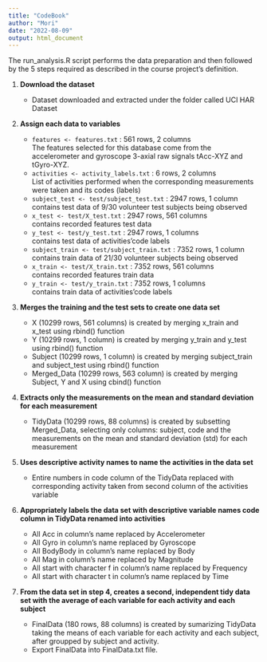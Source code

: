 ```yaml
---
title: "CodeBook"
author: "Mori"
date: "2022-08-09"
output: html_document
---
```


The run_analysis.R script performs the data preparation and then followed by the 5 steps required as described in the course project’s definition.

1. **Download the dataset**

    + Dataset downloaded and extracted under the folder called UCI HAR Dataset  
    

2. **Assign each data to variables**
    + `features <- features.txt` : 561 rows, 2 columns  
    The features selected for this database come from the accelerometer and gyroscope 3-axial raw signals tAcc-XYZ and tGyro-XYZ.
    + `activities <- activity_labels.txt` : 6 rows, 2 columns  
    List of activities performed when the corresponding measurements were   taken and its codes (labels)
    + `subject_test <- test/subject_test.txt` : 2947 rows, 1 column  
    contains test data of 9/30 volunteer test subjects being observed
    + `x_test <- test/X_test.txt` : 2947 rows, 561 columns  
    contains recorded features test data
    + `y_test <- test/y_test.txt` : 2947 rows, 1 columns  
    contains test data of activities’code labels
    + `subject_train <- test/subject_train.txt` : 7352 rows, 1 column  
    contains train data of 21/30 volunteer subjects being observed
    + `x_train <- test/X_train.txt` : 7352 rows, 561 columns  
    contains recorded features train data
    + `y_train <- test/y_train.txt` : 7352 rows, 1 columns  
    contains train data of activities’code labels  
    

3. **Merges the training and the test sets to create one data set**
    + X (10299 rows, 561 columns) is created by merging x_train and x_test using rbind() function
    + Y (10299 rows, 1 column) is created by merging y_train and y_test using rbind() function
    + Subject (10299 rows, 1 column) is created by merging subject_train and subject_test using rbind() function
    + Merged_Data (10299 rows, 563 column) is created by merging Subject, Y and X using cbind() function  
    

4. **Extracts only the measurements on the mean and standard deviation for each measurement**
    + TidyData (10299 rows, 88 columns) is created by subsetting Merged_Data, selecting only columns: subject, code and the measurements on the mean and standard deviation (std) for each measurement  
    

5. **Uses descriptive activity names to name the activities in the data set**
    + Entire numbers in code column of the TidyData replaced with corresponding activity taken from second column of the activities variable

6. **Appropriately labels the data set with descriptive variable names
code column in TidyData renamed into activities**
    + All Acc in column’s name replaced by Accelerometer
    + All Gyro in column’s name replaced by Gyroscope
    + All BodyBody in column’s name replaced by Body
    + All Mag in column’s name replaced by Magnitude
    + All start with character f in column’s name replaced by Frequency
    + All start with character t in column’s name replaced by Time  
    

7. **From the data set in step 4, creates a second, independent tidy data set with the average of each variable for each activity and each subject**
    + FinalData (180 rows, 88 columns) is created by sumarizing TidyData taking the means of each variable for each activity and each subject, after groupped by subject and activity.
    + Export FinalData into FinalData.txt file.